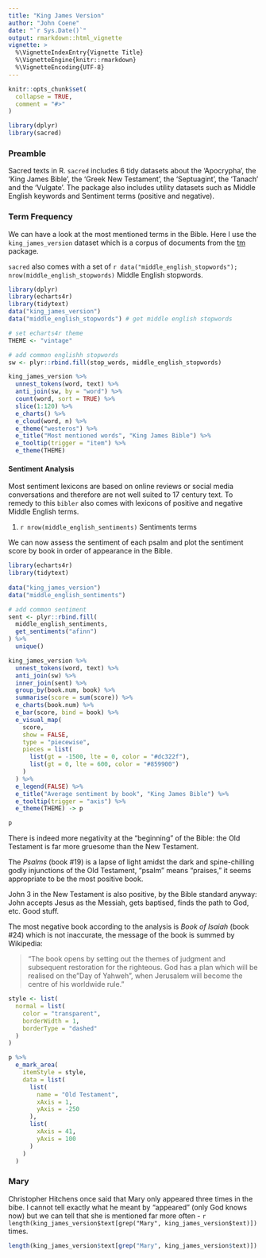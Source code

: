 ```yaml
---
title: "King James Version"
author: "John Coene"
date: "`r Sys.Date()`"
output: rmarkdown::html_vignette
vignette: >
  %\VignetteIndexEntry{Vignette Title}
  %\VignetteEngine{knitr::rmarkdown}
  %\VignetteEncoding{UTF-8}
---
```


```r
knitr::opts_chunk$set(
  collapse = TRUE,
  comment = "#>"
)

library(dplyr)
library(sacred)
```

### Preamble

Sacred texts in R. `sacred` includes 6 tidy datasets about the 'Apocrypha', the 'King James Bible', the 'Greek New Testament', the 'Septuagint', the 'Tanach' and the 'Vulgate'. The package also includes utility datasets such as Middle English keywords and Sentiment terms (positive and negative).

### Term Frequency

We can have a look at the most mentioned terms in the Bible. Here I use the `king_james_version` dataset which is a corpus of documents from the [tm](https://cran.r-project.org/package=tm) package. 

`sacred` also comes with a set of `r data("middle_english_stopwords"); nrow(middle_english_stopwords)` Middle English stopwords.

```r
library(dplyr)
library(echarts4r)
library(tidytext)
data("king_james_version")
data("middle_english_stopwords") # get middle english stopwords

# set echarts4r theme
THEME <- "vintage"

# add common englishh stopwords
sw <- plyr::rbind.fill(stop_words, middle_english_stopwords)

king_james_version %>% 
  unnest_tokens(word, text) %>% 
  anti_join(sw, by = "word") %>% 
  count(word, sort = TRUE) %>% 
  slice(1:120) %>% 
  e_charts() %>%
  e_cloud(word, n) %>% 
  e_theme("westeros") %>% 
  e_title("Most mentioned words", "King James Bible") %>% 
  e_tooltip(trigger = "item") %>% 
  e_theme(THEME)
```

#### Sentiment Analysis

Most sentiment lexicons are based on online reviews or social media conversations and therefore are not well suited to 17 century text. To remedy to this `bibler` also comes with lexicons of positive and negative Middle English terms.

1. `r nrow(middle_english_sentiments)` Sentiments terms

We can now assess the sentiment of each psalm and plot the sentiment score by book in order of appearance in the Bible.

```r
library(echarts4r)
library(tidytext)
  
data("king_james_version")
data("middle_english_sentiments")

# add common sentiment
sent <- plyr::rbind.fill(
  middle_english_sentiments, 
  get_sentiments("afinn")
) %>% 
  unique()

king_james_version %>% 
  unnest_tokens(word, text) %>% 
  anti_join(sw) %>% 
  inner_join(sent) %>% 
  group_by(book.num, book) %>% 
  summarise(score = sum(score)) %>% 
  e_charts(book.num) %>% 
  e_bar(score, bind = book) %>% 
  e_visual_map(
    score,
    show = FALSE,
    type = "piecewise",
    pieces = list(
      list(gt = -1500, lte = 0, color = "#dc322f"),
      list(gt = 0, lte = 600, color = "#859900")
    )
  ) %>% 
  e_legend(FALSE) %>%
  e_title("Average sentiment by book", "King James Bible") %>% 
  e_tooltip(trigger = "axis") %>% 
  e_theme(THEME) -> p

p
```

There is indeed more negativity at the "beginning" of the Bible: the Old Testament is far more gruesome than the New Testament. 

The *Psalms* (book #19) is a lapse of light amidst the dark and spine-chilling godly injunctions of the Old Testament, "psalm" means "praises," it seems appropriate to be the most positive book. 

John 3 in the New Testament is also positive, by the Bible standard anyway: John accepts Jesus as the Messiah, gets baptised, finds the path to God, etc. Good stuff. 

The most negative book according to the analysis is *Book of Isaiah* (book #24) which is not inaccurate, the message of the book is summed by Wikipedia:

> "The book opens by setting out the themes of judgment and subsequent restoration for the righteous. God has a plan which will be realised on the "Day of Yahweh", when Jerusalem will become the centre of his worldwide rule."
  
```r
style <- list(
  normal = list(
    color = "transparent",
    borderWidth = 1,
    borderType = "dashed"
  )
)

p %>% 
  e_mark_area(
    itemStyle = style,
    data = list(      
      list(
        name = "Old Testament",
        xAxis = 1,
        yAxis = -250
      ),
      list(
        xAxis = 41,
        yAxis = 100
      )
    )
  ) 
```

### Mary

Christopher Hitchens once said that Mary only appeared three times in the bibe. I cannot tell exactly what he meant by "appeared" (only God knows now) but we can tell that she is mentioned far more often - `r length(king_james_version$text[grep("Mary", king_james_version$text)])` times.


```r
length(king_james_version$text[grep("Mary", king_james_version$text)]) # nbr mentions
```
